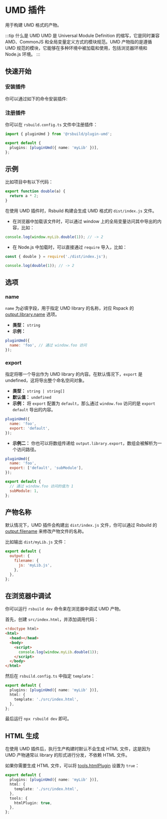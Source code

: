 # UMD 插件


<SourceCode href="https://github.com/web-infra-dev/rsbuild/tree/main/packages/plugin-umd" />

用于构建 UMD 格式的产物。

:::tip 什么是 UMD
UMD 是 Universal Module Definition 的缩写，它是同时兼容 AMD、CommonJS 和全局变量定义方式的模块规范。UMD 产物指的是遵循 UMD 规范的模块，它能够在多种环境中被加载和使用，包括浏览器环境和 Node.js 环境。
:::

## 快速开始

### 安装插件

你可以通过如下的命令安装插件:


<PackageManagerTabs command="add @rsbuild/plugin-umd -D" />

### 注册插件

你可以在 `rsbuild.config.ts` 文件中注册插件：

```ts title="rsbuild.config.ts"
import { pluginUmd } from '@rsbuild/plugin-umd';

export default {
  plugins: [pluginUmd({ name: 'myLib' })],
};
```

## 示例

比如项目中有以下代码：

```js title="src/index.js"
export function double(a) {
  return a * 2;
}
```

在使用 UMD 插件时，Rsbuild 构建会生成 UMD 格式的 `dist/index.js` 文件。

- 在浏览器中加载该文件时，可以通过 window 上的全局变量访问其中导出的内容，比如：

```js
console.log(window.myLib.double(1)); // -> 2
```

- 在 Node.js 中加载时，可以直接通过 `require` 导入，比如：

```js
const { double } = require('./dist/index.js');

console.log(double(1)); // -> 2
```

## 选项

### name

`name` 为必填字段，用于指定 UMD library 的名称，对应 Rspack 的 [output.library.name](https://rspack.dev/config/output#outputlibraryname) 选项。

- **类型：** `string`
- **示例：**

```js
pluginUmd({
  name: 'foo', // 通过 window.foo 访问
});
```

### export

指定将哪一个导出作为 UMD library 的内容。在默认情况下，`export` 是 undefined，这将导出整个命名空间对象。

- **类型：** `string | string[]`
- **默认值：** `undefined`
- **示例：** 将 `export` 配置为 `default`，那么通过 `window.foo` 访问的是 `export default` 导出的内容。

```js
pluginUmd({
  name: 'foo',
  export: 'default',
});
```

- **示例二：** 你也可以将数组传递给 `output.library.export`，数组会被解析为一个访问路径。

```js
pluginUmd({
  name: 'foo',
  export: ['default', 'subModule'],
});
```

```js title="src/index.js"
export default {
  // 通过 window.foo 访问的值为 1
  subModule: 1,
};
```

## 产物名称

默认情况下，UMD 插件会构建出 `dist/index.js` 文件，你可以通过 Rsbuild 的 [output.filename](/config/output/filename) 来修改产物文件的名称。

比如输出 `dist/myLib.js` 文件：

```js
export default {
  output: {
    filename: {
      js: 'myLib.js',
    },
  },
};
```

## 在浏览器中调试

你可以运行 `rsbuild dev` 命令来在浏览器中调试 UMD 产物。

首先，创建 `src/index.html`，并添加调用代码：

```html title="src/index.html"
<!doctype html>
<html>
  <head></head>
  <body>
    <script>
      console.log(window.myLib.double(1));
    </script>
  </body>
</html>
```

然后在 `rsbuild.config.ts` 中指定 `template`：

```ts title="rsbuild.config.ts"
export default {
  plugins: [pluginUmd({ name: 'myLib' })],
  html: {
    template: './src/index.html',
  },
};
```

最后运行 `npx rsbuild dev` 即可。

## HTML 生成

在使用 UMD 插件后，执行生产构建时默认不会生成 HTML 文件，这是因为 UMD 产物通常以 library 的形式进行分发，不依赖 HTML 文件。

如果你需要生成 HTML 文件，可以将 [tools.htmlPlugin](/config/tools/html-plugin) 设置为 `true`：

```ts title="rsbuild.config.ts"
export default {
  plugins: [pluginUmd({ name: 'myLib' })],
  html: {
    template: './src/index.html',
  },
  tools: {
    htmlPlugin: true,
  },
};
```
